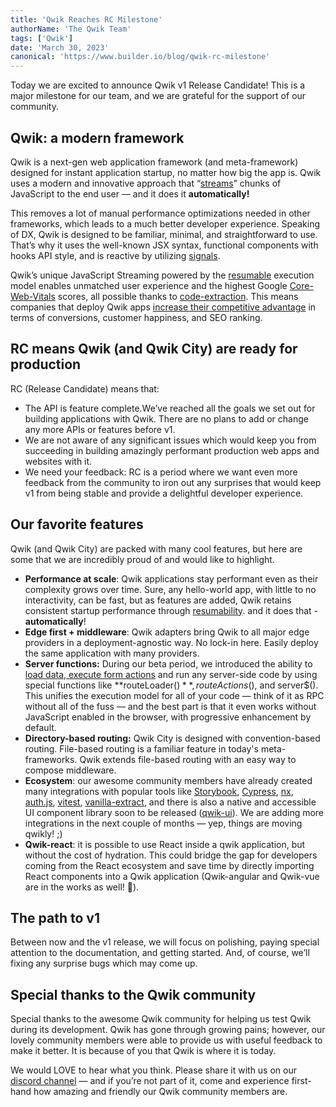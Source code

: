 ```yaml
---
title: 'Qwik Reaches RC Milestone'
authorName: 'The Qwik Team'
tags: ['Qwik']
date: 'March 30, 2023'
canonical: 'https://www.builder.io/blog/qwik-rc-milestone'
---
```



<ArticleBlock>

Today we are excited to announce Qwik v1 Release Candidate! This is a major milestone for our team, and we are grateful for the support of our community.
## **Qwik: a modern framework**
Qwik is a next-gen web application framework (and meta-framework) designed for instant application startup, no matter how big the app is. Qwik uses a modern and innovative approach that “<a href="https://www.builder.io/blog/speculative-module-fetching" rel="noopener noreferrer" target="_blank">streams</a>” chunks of JavaScript to the end user — and it does it **automatically!** 

This removes a lot of manual performance optimizations needed in other frameworks, which leads to a much better developer experience. Speaking of DX, Qwik is designed to be familiar, minimal, and straightforward to use. That’s why it uses the well-known JSX syntax, functional components with hooks API style, and is reactive by utilizing <a href="https://www.builder.io/blog/usesignal-is-the-future-of-web-frameworks" rel="noopener noreferrer" target="_blank">signals</a>.

 Qwik’s unique JavaScript Streaming powered by the <a href="https://www.builder.io/blog/resumability-from-ground-up" rel="noopener noreferrer" target="_blank">resumable</a> execution model enables unmatched user experience and the highest Google <a href="https://web.dev/learn-core-web-vitals/" rel="noopener noreferrer" target="_blank">Core-Web-Vitals</a> scores, all possible thanks to <a href="https://www.builder.io/blog/wtf-is-code-extraction" rel="noopener noreferrer" target="_blank">code-extraction</a>. This means companies that deploy Qwik apps <a href="https://web.dev/tags/case-study/" rel="noopener noreferrer" target="_blank">increase their competitive advantage</a> in terms of conversions, customer happiness, and SEO ranking.
## **RC means Qwik (and Qwik City) are ready for production**
RC (Release Candidate) means that:
*   The API is feature complete.We’ve reached all the goals we set out for building applications with Qwik. There are no plans to add or change any more APIs or features before v1.
*   We are not aware of any significant issues which would keep you from succeeding in building amazingly performant production web apps and websites with it.
*   We need your feedback: RC is a period where we want even more feedback from the community to iron out any surprises that would keep v1 from being stable and provide a delightful developer experience.
## **Our favorite features**
Qwik (and Qwik City) are packed with many cool features, but here are some that we are incredibly proud of and would like to highlight.
*   **Performance at scale**: Qwik applications stay performant even as their complexity grows over time. Sure, any hello-world app, with little to no interactivity, can be fast, but as features are added, Qwik retains consistent startup performance through <a href="https://www.builder.io/blog/hydration-is-pure-overhead" rel="noopener noreferrer" target="_blank">resumability</a>. and it does that - **automatically**!
*   **Edge first + middleware**: Qwik adapters bring Qwik to all major edge providers in a deployment-agnostic way. No lock-in here. Easily deploy the same application with many providers.
*   **Server functions:** During our beta period, we introduced the ability to <a href="https://www.builder.io/blog/qwik-city-server-functions" rel="noopener noreferrer" target="_blank">load data, execute form actions</a> and run any server-side code by using special functions like **routeLoader$()**, routeActions$(), and server$(). This unifies the execution model for all of your code — think of it as RPC without all of the fuss — and the best part is that it even works without JavaScript enabled in the browser, with progressive enhancement by default.
*   **Directory-based routing:** Qwik City is designed with convention-based routing. File-based routing is a familiar feature in today's meta-frameworks. Qwik extends file-based routing with an easy way to compose middleware.
*   **Ecosystem**: our awesome community members have already created many integrations with popular tools like <a href="https://storybook.js.org/" rel="noopener noreferrer" target="_blank">Storybook</a>, <a href="https://www.cypress.io/" rel="noopener noreferrer" target="_blank">Cypress</a>, <a href="https://nx.dev/" rel="noopener noreferrer" target="_blank">nx</a>, <a href="https://authjs.dev/" rel="noopener noreferrer" target="_blank">auth.js</a>, <a href="https://vitest.dev/" rel="noopener noreferrer" target="_blank">vitest</a>, <a href="https://vanilla-extract.style/" rel="noopener noreferrer" target="_blank">vanilla-extract</a>, and there is also a native and accessible UI component library soon to be released (<a href="https://github.com/qwikifiers/qwik-ui" rel="noopener noreferrer" target="_blank">qwik-ui</a>). We are adding more integrations in the next couple of months — yep, things are moving qwikly! ;)
*   **Qwik-react**: it is possible to use React inside a qwik application, but without the cost of hydration. This could bridge the gap for developers coming from the React ecosystem and save time by directly importing React components into a Qwik application (Qwik-angular and Qwik-vue are in the works as well! 🤩).
## **The path to v1**
Between now and the v1 release, we will focus on polishing, paying special attention to the documentation, and getting started. And, of course, we’ll fixing any surprise bugs which may come up.
## **Special thanks to the Qwik community**
Special thanks to the awesome Qwik community for helping us test Qwik during its development. Qwik has gone through growing pains; however, our lovely community members were able to provide us with useful feedback to make it better. It is because of you that Qwik is where it is today. 

We would LOVE to hear what you think. Please share it with us on our <a href="https://discord.gg/7QZ85hCkSM" rel="noopener noreferrer" target="_blank">discord channel</a> — and if you’re not part of it, come and experience first-hand how amazing and friendly our Qwik community members are.

</ArticleBlock>
